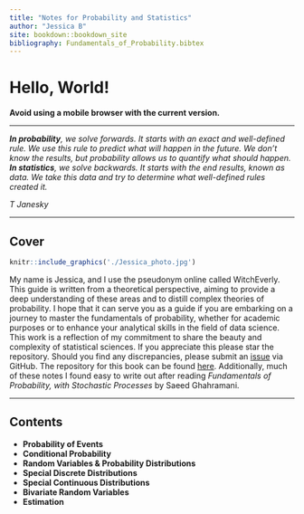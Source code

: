 ```yaml
---
title: "Notes for Probability and Statistics"
author: "Jessica B"
site: bookdown::bookdown_site
bibliography: Fundamentals_of_Probability.bibtex
---
```


# Hello, World!

**Avoid using a mobile browser with the current version.**

------------------------------------------------------------------------

***In probability**, we solve forwards. It starts with an exact and well-defined rule. We use this rule to predict what will happen in the future. We don't know the results, but probability allows us to quantify what should happen. **In statistics**, we solve backwards. It starts with the end results, known as data. We take this data and try to determine what well-defined rules created it.*

*T Janesky*

------------------------------------------------------------------------

## Cover

::: floatting
```r
knitr::include_graphics('./Jessica_photo.jpg')
```

My name is Jessica, and I use the pseudonym online called WitchEverly. This guide is written from a theoretical perspective, aiming to provide a deep understanding of these areas and to distill complex theories of probability. I hope that it can serve you as a guide if you are embarking on a journey to master the fundamentals of probability, whether for academic purposes or to enhance your analytical skills in the field of data science. This work is a reflection of my commitment to share the beauty and complexity of statistical sciences. If you appreciate this please star the repository. Should you find any discrepancies, please submit an [issue](https://github.com/witchEverly/ProbabilityandStatistics/issues) via GitHub. The repository for this book can be found [here](https://github.com/witchEverly/ProbabilityandStatistics). Additionally, much of these notes I found easy to write out after reading *Fundamentals of Probability, with Stochastic Processes* by Saeed Ghahramani.
:::

------------------------------------------------------------------------

## Contents

- **Probability of Events** 
- **Conditional Probability**
- **Random Variables & Probability Distributions**
- **Special Discrete Distributions**
- **Special Continuous Distributions**
- **Bivariate Random Variables**
- **Estimation**

